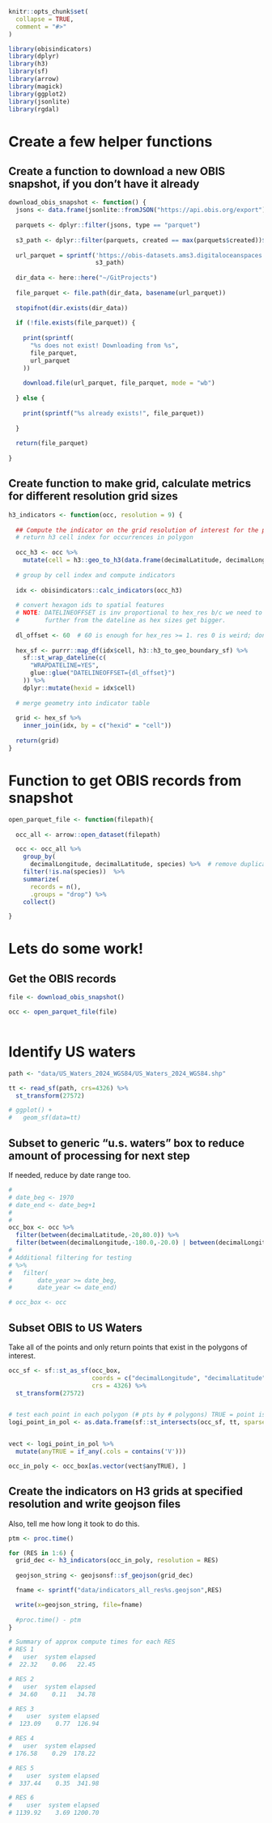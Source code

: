 ```r
knitr::opts_chunk$set(
  collapse = TRUE,
  comment = "#>"
)
```

```r
library(obisindicators)
library(dplyr)
library(h3)
library(sf)
library(arrow)
library(magick)
library(ggplot2)
library(jsonlite)
library(rgdal)
```

# Create a few helper functions

## Create a function to download a new OBIS snapshot, if you don't have it already
```r

download_obis_snapshot <- function() {
  jsons <- data.frame(jsonlite::fromJSON("https://api.obis.org/export")$results)
  
  parquets <- dplyr::filter(jsons, type == "parquet")
  
  s3_path <- dplyr::filter(parquets, created == max(parquets$created))$s3path
  
  url_parquet = sprintf('https://obis-datasets.ams3.digitaloceanspaces.com/%s',
                        s3_path)
  
  dir_data <- here::here("~/GitProjects")
  
  file_parquet <- file.path(dir_data, basename(url_parquet))
  
  stopifnot(dir.exists(dir_data))
  
  if (!file.exists(file_parquet)) {
    
    print(sprintf(
      "%s does not exist! Downloading from %s",
      file_parquet,
      url_parquet
    ))
    
    download.file(url_parquet, file_parquet, mode = "wb")
    
  } else {
    
    print(sprintf("%s already exists!", file_parquet))
    
  }
  
  return(file_parquet)
  
}
```


## Create function to make grid, calculate metrics for different resolution grid sizes

```r
h3_indicators <- function(occ, resolution = 9) {
  
  ## Compute the indicator on the grid resolution of interest for the points in the identified polygons
  # return h3 cell index for occurrences in polygon
  
  occ_h3 <- occ %>%
    mutate(cell = h3::geo_to_h3(data.frame(decimalLatitude, decimalLongitude), res = RES))
  
  # group by cell index and compute indicators
  
  idx <- obisindicators::calc_indicators(occ_h3)
  
  # convert hexagon ids to spatial features
  # NOTE: DATELINEOFFSET is inv proportional to hex_res b/c we need to look
  #       further from the dateline as hex sizes get bigger.
  
  dl_offset <- 60  # 60 is enough for hex_res >= 1. res 0 is weird; don't use it.
  
  hex_sf <- purrr::map_df(idx$cell, h3::h3_to_geo_boundary_sf) %>%
    sf::st_wrap_dateline(c(
      "WRAPDATELINE=YES",
      glue::glue("DATELINEOFFSET={dl_offset}")
    )) %>%
    dplyr::mutate(hexid = idx$cell)
  
  # merge geometry into indicator table
  
  grid <- hex_sf %>%
    inner_join(idx, by = c("hexid" = "cell"))
  
  return(grid)
}
```


# Function to get OBIS records from snapshot
```r
open_parquet_file <- function(filepath){
  
  occ_all <- arrow::open_dataset(filepath)

  occ <- occ_all %>%
    group_by(
      decimalLongitude, decimalLatitude, species) %>%  # remove duplicate rows, add date_year if testing.
    filter(!is.na(species))  %>%
    summarize(
      records = n(),
      .groups = "drop") %>%
    collect()

}
```

# Lets do some work!

## Get the OBIS records
```r

file <- download_obis_snapshot()

occ <- open_parquet_file(file)
    
```

# Identify US waters
```r
path <- "data/US_Waters_2024_WGS84/US_Waters_2024_WGS84.shp"

tt <- read_sf(path, crs=4326) %>%
  st_transform(27572)

# ggplot() +
#   geom_sf(data=tt)
```
## Subset to generic "u.s. waters" box to reduce amount of processing for next step 
If needed, reduce by date range too.

```r
# 
# date_beg <- 1970
# date_end <- date_beg+1
# 
# 
occ_box <- occ %>%
  filter(between(decimalLatitude,-20,80.0)) %>%
  filter(between(decimalLongitude,-180.0,-20.0) | between(decimalLongitude,120.0,180.0))
# 
# Additional filtering for testing
# %>%
#   filter(
#       date_year >= date_beg,
#       date_year <= date_end)

# occ_box <- occ
```


## Subset OBIS to US Waters
Take all of the points and only return points that exist in the polygons of interest.

```r
occ_sf <- sf::st_as_sf(occ_box,
                       coords = c("decimalLongitude", "decimalLatitude"),
                       crs = 4326) %>%
  st_transform(27572)


# test each point in each polygon (# pts by # polygons) TRUE = point is in polygon
logi_point_in_pol <- as.data.frame(sf::st_intersects(occ_sf, tt, sparse = FALSE))


vect <- logi_point_in_pol %>%
  mutate(anyTRUE = if_any(.cols = contains('V')))

occ_in_poly <- occ_box[as.vector(vect$anyTRUE), ]
```

## Create the indicators on H3 grids at specified resolution and write geojson files
Also, tell me how long it took to do this.

```r
ptm <- proc.time()

for (RES in 1:6) {
  grid_dec <- h3_indicators(occ_in_poly, resolution = RES)
  
  geojson_string <- geojsonsf::sf_geojson(grid_dec)

  fname <- sprintf("data/indicators_all_res%s.geojson",RES)

  write(x=geojson_string, file=fname)
  
  #proc.time() - ptm
}

# Summary of approx compute times for each RES
# RES 1
#   user  system elapsed 
#  22.32    0.06   22.45 

# RES 2
#   user  system elapsed 
#  34.60    0.11   34.78 

# RES 3
#    user  system elapsed 
#  123.09    0.77  126.94 

# RES 4
#   user  system elapsed 
# 176.58    0.29  178.22

# RES 5
#    user  system elapsed 
#  337.44    0.35  341.98

# RES 6
#    user  system elapsed 
# 1139.92    3.69 1200.70 
```

